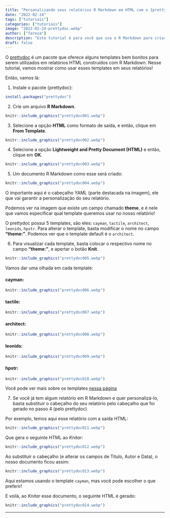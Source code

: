```yaml
---
title: "Personalizando seus relatórios R Markdown em HTML com o {prettydoc}"
date: "2022-02-24"
tags: ["tutoriais"]
categories: ["tutoriais"]
image: "2022-02-24-prettydoc.webp"
author: ["Tereza"]
description: "Este tutorial é para você que usa o R Markdown para criar relatórios em HTML e quer deixá-los mais bonitos e apresentáveis!"
draft: false
---
```


O [prettydoc](https://prettydoc.statr.me/) é um pacote que oferece alguns templates bem bonitos para serem utilizados em relatórios HTML construídos com R Markdown. Nesse tutorial, vamos mostrar como usar esses templates em seus relatórios!

Então, vamos lá:

1. Instale o pacote {prettydoc}:

```r
install.packages("prettydoc")
```

2. Crie um arquivo **R Markdown**.

```r
knitr::include_graphics("prettydoc001.webp")
```

3. Selecione a opção **HTML** como formato de saída, e então, clique em **From Template**.

```r
knitr::include_graphics("prettydoc002.webp")
```

4. Selecione a opção **Lightweight and Pretty Document (HTML)** e então, clique em **OK**.

```r
knitr::include_graphics("prettydoc003.webp")
```

5. Um documento R Markdown como esse será criado:

```r
knitr::include_graphics("prettydoc004.webp")
```

O importante aqui é o cabeçalho YAML (parte destacada na imagem), ele que vai garantir a personalização do seu relatório. 

Podemos ver na imagem que existe um campo chamado **theme**, e é nele que vamos especificar qual template queremos usar no nosso relatório!

O prettydoc possui 5 templates, são eles: `cayman`, `tactile`, `architect`, `leonids`, `hpstr`. Para alterar o template, basta modificar o nome no campo **"theme: "**. Podemos ver que o template default é o `architect`.

6. Para visualizar cada template, basta colocar o respectivo nome no campo **"theme: "**, e apertar o botão **Knit**.

```r
knitr::include_graphics("prettydoc005.webp")
```

Vamos dar uma olhada em cada template:

#### cayman:

```r
knitr::include_graphics("prettydoc006.webp")
```

#### tactile:

```r
knitr::include_graphics("prettydoc007.webp")
```

#### architect:

```r
knitr::include_graphics("prettydoc008.webp")
```

#### leonids:

```r
knitr::include_graphics("prettydoc009.webp")
```

#### hpstr:

```r
knitr::include_graphics("prettydoc010.webp")
```


Você pode ver mais sobre os templates [nessa página](https://prettydoc.statr.me/themes.html)

7. Se você já tem algum relatório em R Markdown e quer personalizá-lo, basta substituir o cabeçalho do seu relatório pelo cabeçalho que foi gerado no passo 4 (pelo prettydoc)

Por exemplo, temos aqui esse relatório com a saída HTML:

```r
knitr::include_graphics("prettydoc011.webp")
```

Que gera o seguinte HTML ao *Knitar*:

```r
knitr::include_graphics("prettydoc012.webp")
```

Ao substituir o cabeçalho (e alterar os campos de Título, Autor e Data), o nosso documento ficou assim:

```r
knitr::include_graphics("prettydoc013.webp")
```

Aqui estamos usando o template `cayman`, mas você pode escolher o que preferir!

E voilà, ao *Knitar* esse documento, o seguinte HTML é gerado:

```r
knitr::include_graphics("prettydoc014.webp")
```
---
